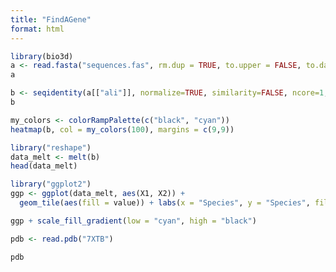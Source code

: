 ```yaml
---
title: "FindAGene"
format: html
---
```


```r
library(bio3d)
a <- read.fasta("sequences.fas", rm.dup = TRUE, to.upper = FALSE, to.dash=TRUE)
a
```

```r
b <- seqidentity(a[["ali"]], normalize=TRUE, similarity=FALSE, ncore=1, nseg.scale=1)
b
```

```r
my_colors <- colorRampPalette(c("black", "cyan"))
heatmap(b, col = my_colors(100), margins = c(9,9))
```

```r
library("reshape")
data_melt <- melt(b)
head(data_melt) 
```

```r
library("ggplot2")  
ggp <- ggplot(data_melt, aes(X1, X2)) +         
  geom_tile(aes(fill = value)) + labs(x = "Species", y = "Species", fill = "Sequence Identity") 

```

```r
ggp + scale_fill_gradient(low = "cyan", high = "black")   
```



```r
pdb <- read.pdb("7XTB")
```
```r
pdb
```

